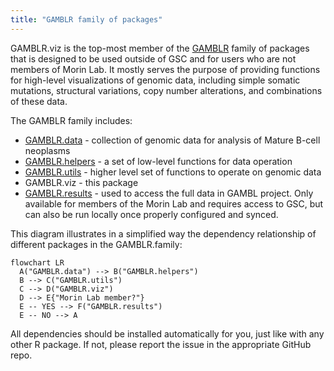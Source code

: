 ```yaml
---
title: "GAMBLR family of packages"
---
```


GAMBLR.viz is the top-most member of the [GAMBLR]((https://github.com/morinlab/GAMBLR))
family of packages that is designed to be used outside of GSC and for users who
are not members of Morin Lab.
It mostly serves the purpose of providing functions for high-level visualizations
of genomic data, including simple somatic mutations, structural variations, copy
number alterations, and combinations of these data.


The GAMBLR family includes:

* [GAMBLR.data](https://github.com/morinlab/GAMBLR.data) - collection of genomic
data for analysis of Mature B-cell neoplasms
* [GAMBLR.helpers](https://github.com/morinlab/GAMBLR.helpers) - a set of
low-level functions for data operation
* [GAMBLR.utils](https://github.com/morinlab/GAMBLR.utils) - higher level set of
functions to operate on genomic data
* GAMBLR.viz - this package
* [GAMBLR.results](https://github.com/morinlab/GAMBLR.results) - used to access
the full data in GAMBL project. Only available for members of the Morin Lab and
requires access to GSC, but can also be run locally once properly configured and
synced.

This diagram illustrates in a simplified way the dependency relationship of
different packages in the GAMBLR.family:

```mermaid
flowchart LR
  A("GAMBLR.data") --> B("GAMBLR.helpers")
  B --> C("GAMBLR.utils")
  C --> D("GAMBLR.viz")
  D --> E{"Morin Lab member?"}
  E -- YES --> F("GAMBLR.results")
  E -- NO --> A
```

All dependencies should be installed automatically for you, just like with any
other R package.
If not, please report the issue in the appropriate GitHub repo.
